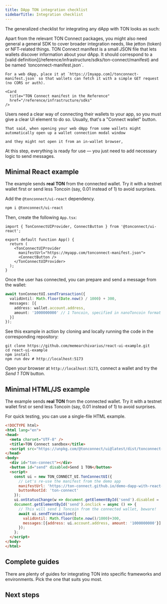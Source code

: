 ```yaml
---
title: DApp TON integration checklist
sidebarTitle: Integration checklist
---
```


The generalized checklist for integrating any dApp with TON looks as such:

<Steps>
  <Step title="Install necessary libraries">
    Apart from the relevant TON Connect packages, you might also need general a general SDK to cover broader integration needs, like jetton (token) or NFT-related things.
  </Step>
  <Step title="Create a TON Connect manifest">
    TON Connect manifest is a small JSON file that lets wallets discover information about your dApp.
    It should correspond to a [valid definition](/reference/infrastructure/sdks/ton-connect/manifest) and be named `tonconnect-manifest.json`.

    For a web dApp, place it at `https://[myapp.com]/tonconnect-manifest.json` so that wallets can fetch it with a simple GET request (no CORS or auth).

    <Card
      title="TON Connect manifest in the Reference"
      href="/reference/infrastructure/sdks"
    />
  </Step>
  <Step title="Add a button in the UI">
    Users need a clear way of connecting their wallets to your app, so you must give a clear UI element to do so. Usually, that's a "Connect wallet" button.

    That said, when opening your web dApp from some wallets might automatically open up a wallet connection modal window 

    and they might not open it from an in-wallet browser, 
  </Step>
  <Step title="Use the wallet connection">
    At this step, everything is ready for use — you just need to add necessary logic to send messages.
  </Step>
</Steps>

## Minimal React example

<Aside type="caution">

  The example sends **real TON** from the connected wallet. Try it with a testnet wallet first or send less Toncoin (say, 0.01 instead of 1) to avoid surprises.

</Aside>

Add the `@tonconnect/ui-react` dependency.

```bash
npm i @tonconnect/ui-react
```

Then, create the following `App.tsx`:

```tsx title="App.tsx"
import { TonConnectUIProvider, ConnectButton } from '@tonconnect/ui-react';

export default function App() {
  return (
    <TonConnectUIProvider
      manifestUrl="https://myapp.com/tonconnect-manifest.json">
      <ConnectButton />
    </TonConnectUIProvider>
  );
}
```

Once the user has connected, you can prepare and send a message from the wallet:

```ts
await tonConnectUI.sendTransaction({
  validUntil: Math.floor(Date.now() / 1000) + 300,
  messages: [{
    address: wallet.account.address,
    amount: '1000000000' // 1 Toncoin, specified in nanoToncoin format (10¯⁹)
  }]
});
```

See this example in action by cloning and locally running the code in the corresponding repository:

```shell
git clone https://github.com/memearchivarius/react-ui-example.git
cd react-ui-example
npm install
npm run dev # http://localhost:5173
```

Open your browser at `http://localhost:5173`, connect a wallet and try the *Send 1 TON* button.

## Minimal HTML/JS example

<Aside type="caution">

  The example sends **real TON** from the connected wallet. Try it with a testnet wallet first or send less Toncoin (say, 0.01 instead of 1) to avoid surprises.

</Aside>

For quick testing, you can use a single-file HTML example.

```html title="index.html" expandable
<!DOCTYPE html>
<html lang="en">
<head>
  <meta charset="UTF-8" />
  <title>TON Connect sandbox</title>
  <script src="https://unpkg.com/@tonconnect/ui@latest/dist/tonconnect-ui.min.js"></script>
</head>
<body>
  <div id="ton-connect"></div>
  <button id="send" disabled>Send 1 TON</button>
  <script>
    const ui = new TON_CONNECT_UI.TonConnectUI({
      // Let's re-use the manifest from the demo app
      manifestUrl: 'https://ton-connect.github.io/demo-dapp-with-react-ui/tonconnect-manifest.json',
      buttonRootId: 'ton-connect'
    });
    ui.onStatusChange(w => document.getElementById('send').disabled = !w);
    document.getElementById('send').onclick = async () => {
      // This will send 1 Toncoin from the connected wallet, beware!
      await ui.sendTransaction({
        validUntil: Math.floor(Date.now()/1000)+300,
        messages:[{address: ui.account.address, amount: '1000000000'}]
      });
    };
  </script>
</body>
</html>
```

## Complete guides

There are plenty of guides for integrating TON into specific frameworks and environments. Pick the one that suits you most.

<Columns cols={3}>
  <Card
    title="React integration guide"
    icon="react"
    href="/integrate/dapps/react">
  </Card>
</Columns>

## Next steps

<Columns cols={2}>
  <Card
    title="Find a transaction"
    href="#"
  />
  <Card
    title="Send and receive jettons"
    href="#"
  />
  <Card
    title="Check jetton balances"
    href="#"
  />
  <Card
    title="Send and receive NFTs"
    href="#"
  />
  <Card
    title="Check available NFT collections and items"
    href="#"
  />
  <Card
    title="Learn how the protocol works"
    href="/reference/infrastructure/sdks/ton-connect/index"
  />
</Columns>
